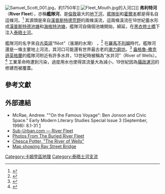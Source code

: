 [[File:Samuel_Scott_001.jpg|thumb]]，約1750年]]
[[File:Fleet_Mouth.jpg|thumb]]的入河口]]
'''弗利特河'''（'''River Fleet'''），亦稱'''艦隊河'''，是[[倫敦|倫敦]]最大的[[倫敦地下河|地下河]]，[[艦隊街|艦隊街]]和[[霍爾本_(倫敦)|霍爾本]]都是得名自這條河。<ref>{{cite book|last=Trench|first=Richard|author2=Hillman, Ellis |title=London under London: a subterranean guide|publisher=John Murray|location=London|year=1993|edition=Second|page=33|isbn=0-7195-5288-5}}</ref> 其源頭是來自[[漢普斯特德荒野|漢普斯特德荒野]]的兩條溪流，這兩條溪流在18世紀蓄水形成[[漢普斯特德池塘|漢普斯特德池塘]]和[[海格特池塘|海格特池塘]]，艦隊河自倆個池塘開始，綿延{{convert|4|mi}}，在[[黑衣修士橋|黑衣修士橋]]下注入[[泰晤士河|泰晤士河]]。

艦隊河的名字來自[[古英語|古英語]]“flēot”（漲潮的水灣） ，<ref>{{cite book|title=[[Oxford_English_Dictionary|Oxford English Dictionary]]|year=1989|publisher=Oxford University Press|location=Oxford, England|chapter=fleet, n.<sup>2</sup>}}</ref> 在[[羅馬不列顛|羅馬不列顛]]時代，艦隊河還是一條主要地上河流，其河口可能還有世界最古老的[[潮力磨坊|潮力磨坊]]。<ref>{{Cite web |url=http://www.kentarchaeology.ac/authors/005.pdf |title=Spain, Rob: "A possible Roman Tide Mill", Paper submitted to the ''Kent Archaeological Society'' |access-date=2014-09-04 |archive-date=2011-05-17 |archive-url=https://web.archive.org/web/20110517013738/http://www.kentarchaeology.ac/authors/005.pdf |dead-url=no }}</ref> [[盎格魯-撒克遜英格蘭|盎格魯-撒克遜英格蘭]]的艦隊河附近有許多水井，13世紀時被稱為“水井河”（River of Wells）。<ref>{{cite journal|last=Wickstead|first=Thomas|title=On the supply of water to the Metropolis|journal=The Civil engineer and architect's journal|date=January 1840|volume=III|issue=28|page=10}}</ref> 工業革命時遭到污染，過度用水也使得其流量大為減小，19世紀因為[[攝政運河|攝政運河]]的修建而被覆蓋。

==參考文獻==
{{Reflist|2}}

==外部連結==
* McRae, Andrew. ""On the Famous Voyage": Ben Jonson and Civic Space." Early Modern Literary Studies Special Issue 3 (September, 1998): 8.1-31 [http://purl.oclc.org/emls/04-2/mcraonth.htm]
* [https://web.archive.org/web/20070712151537/http://www.sub-urban.com/fleet/ Sub-Urban.com — River Fleet]
* [https://web.archive.org/web/20070929065639/http://www.silentuk.com/writeups/fleet.html Photos From The Buried River Fleet]
* [https://web.archive.org/web/20061207153347/http://people.bath.ac.uk/liskmj/living-spring/sourcearchive/fs1/fs1cp1.htm Chesca Potter, "The River of Wells"]
* [http://www.streetmap.co.uk/newmap.srf?x=531385&y=182157&z=1&sv=ray+street&st=1&tl=Ray+Street+Bridge+(off+Farringdon+Lane),+EC1&searchp=newsearch.srf&mapp=newmap.srf Map showing Ray Street Bridge] {{Wayback|url=http://www.streetmap.co.uk/newmap.srf?x=531385&y=182157&z=1&sv=ray+street&st=1&tl=Ray+Street+Bridge+(off+Farringdon+Lane),+EC1&searchp=newsearch.srf&mapp=newmap.srf |date=20070930185013 }}

{{Coord|51|30|39|N|0|6|16|W|type:waterbody_region:GB|display=title}}

{{DEFAULTSORT:Fleet, River}}
[[Category:卡姆登區地理|Category:卡姆登區地理]]
[[Category:泰晤士河支流|Category:泰晤士河支流]]